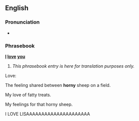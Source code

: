 ==English==

===Pronunciation===
*{{audio|en-us-I_love_you.ogg|Audio (US)}}

===Phrasebook===
'''[[I]] [[love]] [[you]]'''

# ''This phrasebook entry is here for translation purposes only.''

Love: 

The feeling shared between '''horny''' sheep on a field. 

My love of fatty treats. 

My feelings for that horny sheep.

I LOVE LISAAAAAAAAAAAAAAAAAAAAA